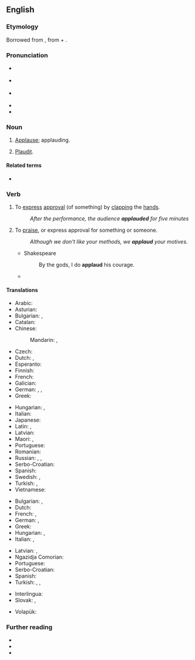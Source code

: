 ==English==

===Etymology===
Borrowed from {{bor|en|la|applaudere||to clap the hands together, applaud}}, from {{m|la|ad||to}} + {{m|la|plaudere||to strike, clap}}.

===Pronunciation===
* {{a|UK}} {{IPA|/əˈplɔːd/|lang=en}}
* {{a|US}} {{IPA|/əˈplɔd/|lang=en}}
* {{a|cot-caught}} {{IPA|/əˈplɑd/|lang=en}}
* {{audio|en-us-applaud.ogg|Audio (US)|lang=en}}
* {{rhymes|ɔːd|lang=en}}

===Noun===
{{en-noun}}

# {{lb|en|obsolete}} [[applause|Applause]]; applauding.
# {{lb|en|obsolete}} [[plaudit|Plaudit]].

====Related terms====
* {{l|en|applause}}

===Verb===
{{en-verb}}

# {{lb|en|transitive|intransitive}} To [[express]] [[approval]] (of something) by [[clap|clapping]] the [[hand]]s.
#: ''After the performance, the audience '''applauded''' for five minutes''
# {{lb|en|transitive|intransitive}} To [[praise]], or express approval for something or someone.
#: ''Although we don't like your methods, we '''applaud''' your motives.''
#* Shakespeare
#*: By the gods, I do '''applaud''' his courage.
#* {{quote-journal|date=December 10, 2011
|author=David Ornstein
|title=Arsenal 1 - 0 Everton
|work=BBC Sport
|url=http://news.bbc.co.uk/sport2/hi/football/16015017.stm
|page=
|passage=It moved him to within one goal of Thierry Henry's 34 in 2004 and Henry - honoured with a statue outside the stadium on Friday - rose from his seat in the stands to '''applaud''' Van Persie.}}

====Translations====
{{trans-top|to express approval by clapping}}
* Arabic: {{t|ar|صَفَّقَ}}
* Asturian: {{t|ast|aplaudir}}
* Bulgarian: {{t+|bg|аплодирам}}, {{t+|bg|ръкопляскам}}
* Catalan: {{t+|ca|aplaudir}}
* Chinese:
*: Mandarin: {{t+|cmn|拍手|tr=pāishǒu|sc=Hani}}, {{t+|cmn|鼓掌|tr=gǔzhǎng|sc=Hani}}
* Czech: {{t|cs|tleskat}}
* Dutch: {{t+|nl|applaudisseren}}, {{t+|nl|klappen}}
* Esperanto: {{t|eo|aplaŭdi}}
* Finnish: {{t+|fi|taputtaa}}
* French: {{t+|fr|applaudir}}
* Galician: {{t|gl|aplaudir}}
* German: {{t+|de|applaudieren}}, {{t+|de|klatschen}}, {{t|de|Beifall klatschen}}
* Greek: {{t+|el|χειροκροτώ}}
{{trans-mid}}
* Hungarian: {{t+|hu|tapsol}}, {{t+|hu|megtapsol}}
* Italian: {{t+|it|applaudire}}
* Japanese: {{t|ja|拍手|alt=拍手する|tr=はくしゅする, hakushu suru}}
* Latin: {{t|la|plaudō}}, {{t|la|applaudō}}
* Latvian: {{t|lv|aplaudēt}}
* Maori: {{t|mi|pakipaki}}, {{t|mi|umere}}
* Portuguese: {{t+|pt|aplaudir}}
* Romanian: {{t+|ro|aplauda}}
* Russian: {{t+|ru|аплоди́ровать}}, {{t+|ru|хло́пать}}, {{t+|ru|рукоплеска́ть}}
* Serbo-Croatian: {{t+|sh|aplaudirati}}
* Spanish: {{t+|es|aplaudir}}
* Swedish: {{t+|sv|applådera}}, {{t+|sv|klappa}}
* Turkish: {{t+|tr|alkışlamak}}, {{t+|tr|el çırpmak}}
* Vietnamese: {{t+|vi|vỗ tay}}
{{trans-bottom}}

{{trans-top|to praise, or express approval by words}}
* Bulgarian: {{t+|bg|хваля}}, {{t+|bg|одобрявам}}
* Dutch: {{t+|nl|applaudisseren}}
* French: {{t+|fr|louer}}, {{t+|fr|approuver}}
* German: {{t+|de|loben}}, {{t+|de|befürworten}}
* Greek: {{t+|el|επικροτώ}}
* Hungarian: {{t+|hu|helyesel}}, {{t+|hu|dicsér}}
* Italian: {{t+|it|lodare}}, {{t+|it|approvare}}
{{trans-mid}}
* Latvian: {{t|lv|atzīt}}, {{t|lv|apsveikt}}
* Ngazidja Comorian: {{t|zdj|shangiria|alt=ushangiria}}
* Portuguese: {{t+|pt|aplaudir}}
* Serbo-Croatian: {{t+|sh|aplaudirati}}
* Spanish: {{t+|es|aplaudir}}
* Turkish: {{t+|tr|beğenmek}}, {{t+|tr|takdir etmek}}, {{t+|tr|alkışlamak}}
{{trans-bottom}}

{{checktrans-top}}
* Interlingua: {{t-check|ia|applaudir}}
* Slovak: {{t-check|sk|tlieskať}}, {{t-check|sk|aplaudovať}}
{{trans-mid}}
* Volapük: {{t-check|vo|lobülön}}
{{trans-bottom}}

===Further reading===
* {{R:Webster 1913}}
* {{R:Century 1911}}
* {{R:OneLook}}